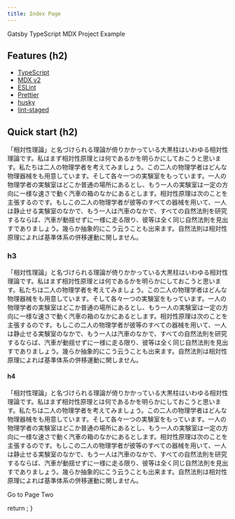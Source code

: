 ```yaml
---
title: Index Page
---
```



Gatsby TypeScript MDX Project Example

## Features (h2)

- [TypeScript](https://www.typescriptlang.org/)
- [MDX v2](https://mdxjs.com/)
- [ESLint](https://eslint.org/)
- [Prettier](https://prettier.io/)
- [husky](https://typicode.github.io/husky/#/)
- [lint-staged](https://github.com/okonet/lint-staged)

## Quick start (h2)

「相対性理論」と名づけられる理論が倚りかかっている大黒柱はいわゆる相対性理論です。私はまず相対性原理とは何であるかを明らかにしておこうと思います。私たちは二人の物理学者を考えてみましょう。この二人の物理学者はどんな物理器械をも用意しています。そして各々一つの実験室をもっています。一人の物理学者の実験室はどこか普通の場所にあるとし、もう一人の実験室は一定の方向に一様な速さで動く汽車の箱のなかにあるとします。相対性原理は次のことを主張するのです。もしこの二人の物理学者が彼等のすべての器械を用いて、一人は静止せる実験室のなかで、もう一人は汽車のなかで、すべての自然法則を研究するならば、汽車が動揺せずに一様に走る限り、彼等は全く同じ自然法則を見出すでありましょう。幾らか抽象的にこう云うことも出来ます。自然法則は相対性原理によれば基準体系の併移運動に関しません。

### h3

「相対性理論」と名づけられる理論が倚りかかっている大黒柱はいわゆる相対性理論です。私はまず相対性原理とは何であるかを明らかにしておこうと思います。私たちは二人の物理学者を考えてみましょう。この二人の物理学者はどんな物理器械をも用意しています。そして各々一つの実験室をもっています。一人の物理学者の実験室はどこか普通の場所にあるとし、もう一人の実験室は一定の方向に一様な速さで動く汽車の箱のなかにあるとします。相対性原理は次のことを主張するのです。もしこの二人の物理学者が彼等のすべての器械を用いて、一人は静止せる実験室のなかで、もう一人は汽車のなかで、すべての自然法則を研究するならば、汽車が動揺せずに一様に走る限り、彼等は全く同じ自然法則を見出すでありましょう。幾らか抽象的にこう云うことも出来ます。自然法則は相対性原理によれば基準体系の併移運動に関しません。

#### h4

「相対性理論」と名づけられる理論が倚りかかっている大黒柱はいわゆる相対性理論です。私はまず相対性原理とは何であるかを明らかにしておこうと思います。私たちは二人の物理学者を考えてみましょう。この二人の物理学者はどんな物理器械をも用意しています。そして各々一つの実験室をもっています。一人の物理学者の実験室はどこか普通の場所にあるとし、もう一人の実験室は一定の方向に一様な速さで動く汽車の箱のなかにあるとします。相対性原理は次のことを主張するのです。もしこの二人の物理学者が彼等のすべての器械を用いて、一人は静止せる実験室のなかで、もう一人は汽車のなかで、すべての自然法則を研究するならば、汽車が動揺せずに一様に走る限り、彼等は全く同じ自然法則を見出すでありましょう。幾らか抽象的にこう云うことも出来ます。自然法則は相対性原理によれば基準体系の併移運動に関しません。

<Link to="/page-2/">Go to Page Two</Link>


  return <Seo title="Index Page" />;
}
